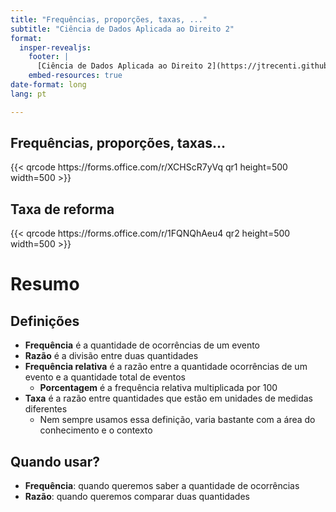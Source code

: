 ```yaml
---
title: "Frequências, proporções, taxas, ..."
subtitle: "Ciência de Dados Aplicada ao Direito 2"
format:
  insper-revealjs:
    footer: |
      [Ciência de Dados Aplicada ao Direito 2](https://jtrecenti.github.io/202461-cdad2/)
    embed-resources: true
date-format: long
lang: pt

---
```


## Frequências, proporções, taxas...

{{< qrcode https://forms.office.com/r/XCHScR7yVq qr1 height=500 width=500 >}}


## Taxa de reforma

{{< qrcode https://forms.office.com/r/1FQNQhAeu4 qr2 height=500 width=500 >}}

# Resumo

## Definições

::: {.incremental}

- **Frequência** é a quantidade de ocorrências de um evento
- **Razão** é a divisão entre duas quantidades
- **Frequência relativa** é a razão entre a quantidade ocorrências de um evento e a quantidade total de eventos
  - **Porcentagem** é a frequência relativa multiplicada por 100
- **Taxa** é a razão entre quantidades que estão em unidades de medidas diferentes
  - Nem sempre usamos essa definição, varia bastante com a área do conhecimento e o contexto

:::

## Quando usar?

::: {.incremental}

- **Frequência**: quando queremos saber a quantidade de ocorrências
- **Razão**: quando queremos comparar duas quantidades

:::
